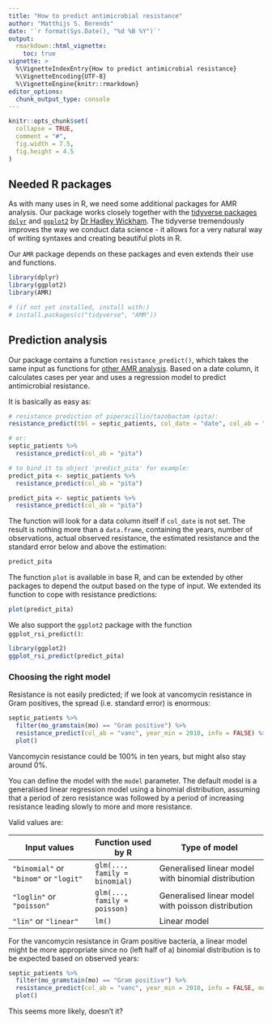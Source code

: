 ```yaml
---
title: "How to predict antimicrobial resistance"
author: "Matthijs S. Berends"
date: '`r format(Sys.Date(), "%d %B %Y")`'
output: 
  rmarkdown::html_vignette:
    toc: true
vignette: >
  %\VignetteIndexEntry{How to predict antimicrobial resistance}
  %\VignetteEncoding{UTF-8}
  %\VignetteEngine{knitr::rmarkdown}
editor_options: 
  chunk_output_type: console
---
```


```r
knitr::opts_chunk$set(
  collapse = TRUE,
  comment = "#",
  fig.width = 7.5,
  fig.height = 4.5
)
```

## Needed R packages
As with many uses in R, we need some additional packages for AMR analysis. Our package works closely together with the [tidyverse packages](https://www.tidyverse.org) [`dplyr`](https://dplyr.tidyverse.org/) and [`ggplot2`](https://ggplot2.tidyverse.org) by [Dr Hadley Wickham](https://www.linkedin.com/in/hadleywickham/). The tidyverse tremendously improves the way we conduct data science - it allows for a very natural way of writing syntaxes and creating beautiful plots in R.

Our `AMR` package depends on these packages and even extends their use and functions.

```r
library(dplyr)
library(ggplot2)
library(AMR)

# (if not yet installed, install with:)
# install.packages(c("tidyverse", "AMR"))
```

## Prediction analysis
Our package contains a function `resistance_predict()`, which takes the same input as functions for [other AMR analysis](./articles/AMR.html). Based on a date column, it calculates cases per year and uses a regression model to predict antimicrobial resistance.

It is basically as easy as:
```r
# resistance prediction of piperacillin/tazobactam (pita):
resistance_predict(tbl = septic_patients, col_date = "date", col_ab = "pita")

# or:
septic_patients %>% 
  resistance_predict(col_ab = "pita")

# to bind it to object 'predict_pita' for example:
predict_pita <- septic_patients %>% 
  resistance_predict(col_ab = "pita")
```

```r
predict_pita <- septic_patients %>% 
  resistance_predict(col_ab = "pita")
```

The function will look for a data column itself if `col_date` is not set. The result is nothing more than a `data.frame`, containing the years, number of observations, actual observed resistance, the estimated resistance and the standard error below and above the estimation:
```r
predict_pita
```

The function `plot` is available in base R, and can be extended by other packages to depend the output based on the type of input. We extended its function to cope with resistance predictions:

```r
plot(predict_pita)
```

We also support the `ggplot2` package with the function `ggplot_rsi_predict()`:

```r
library(ggplot2)
ggplot_rsi_predict(predict_pita)
```

### Choosing the right model

Resistance is not easily predicted; if we look at vancomycin resistance in Gram positives, the spread (i.e. standard error) is enormous:

```r
septic_patients %>%
  filter(mo_gramstain(mo) == "Gram positive") %>%
  resistance_predict(col_ab = "vanc", year_min = 2010, info = FALSE) %>% 
  plot()
```

Vancomycin resistance could be 100% in ten years, but might also stay around 0%. 

You can define the model with the `model` parameter. The default model is a generalised linear regression model using a binomial distribution, assuming that a period of zero resistance was followed by a period of increasing resistance leading slowly to more and more resistance.

Valid values are:

| Input values                           | Function used by R            | Type of model                                       |
|----------------------------------------|-------------------------------|-----------------------------------------------------|
| `"binomial"` or `"binom"` or `"logit"` | `glm(..., family = binomial)` | Generalised linear model with binomial distribution |
| `"loglin"` or `"poisson"`              | `glm(..., family = poisson)`  | Generalised linear model with poisson distribution  |
| `"lin"` or `"linear"`                  | `lm()`                        | Linear model                                        |

For the vancomycin resistance in Gram positive bacteria, a linear model might be more appropriate since no (left half of a) binomial distribution is to be expected based on observed years:

```r
septic_patients %>%
  filter(mo_gramstain(mo) == "Gram positive") %>%
  resistance_predict(col_ab = "vanc", year_min = 2010, info = FALSE, model = "linear") %>% 
  plot()
```

This seems more likely, doesn't it?
